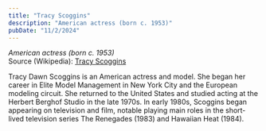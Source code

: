 ```yaml
---
title: "Tracy Scoggins"
description: "American actress (born c. 1953)"
pubDate: "11/2/2024"
---
```


*American actress (born c. 1953)*  
Source (Wikipedia): [Tracy Scoggins][1]

Tracy Dawn Scoggins is an American actress and model. She began her career in Elite Model Management in New York City and the European modeling circuit. She returned to the United States and studied acting at the Herbert Berghof Studio in the late 1970s. In early 1980s, Scoggins began appearing on television and film, notable playing main roles in the short-lived television series The Renegades (1983) and Hawaiian Heat (1984).

[1]: https://en.wikipedia.org/wiki/Tracy_Scoggins
